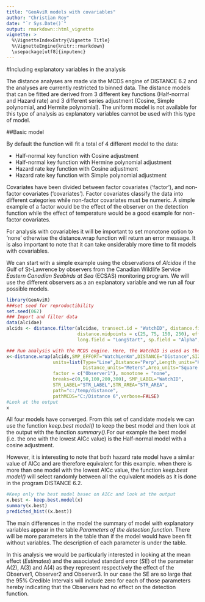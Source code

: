 ```yaml
---
title: "GeoAviR models with covariables"
author: "Christian Roy"
date: "`r Sys.Date()`"
output: rmarkdown::html_vignette
vignette: >
  %\VignetteIndexEntry{Vignette Title}
  %\VignetteEngine{knitr::rmarkdown}
  \usepackage[utf8]{inputenc}
---
```

#Including explanatory variables in the analysis

The distance analyses are made via the MCDS engine of DISTANCE 6.2 and the analyses are currently restricted to binned data. The distance models that can be fitted are derived from 3 different key functions (Half-normal and Hazard rate) and 3 different series adjustment (Cosine, Simple polynomial, and Hermite polynomial). The uniform model is not available for this type of analysis as explanatory variables cannot be used with this type of model. 

##Basic model

By default the function will fit a total of 4 different model to the data:

- Half-normal key function with Cosine adjustment
- Half-normal key function with Hermine polynomial adjustment
- Hazard rate key function with Cosine adjustment
- Hazard rate key function with Simple polynomial adjustment

Covariates have been divided between factor covariates ('factor'), and non-factor covariates ('covariates'). Factor covariates classify the data into different categories while non-factor covariates must be numeric. A simple example of a factor would be the effect of the observer on the detection function while the effect of temperature would be a good example for non-factor covariates. 

For analysis with covariables it will be important to set monotone option to 'none' otherwise the distance.wrap function will return an error message. It is also important to note that it can take onsiderably more time to fit models with covariables.

We can start with a simple example using the observations of _Alcidae_ if the Gulf of St-Lawrence by observers from the Canadian Wildlife Service _Eastern Canadian Seabirds at Sea_ (ECSAS) monitoring program. We will use the different observers as a an explanatory variable and we run all four possible models. 

```r
library(GeoAviR)
###set seed for reproductibility    
set.seed(062)
### Import and filter data
data(alcidae)
alcids <- distance.filter(alcidae, transect.id = "WatchID", distance.field = "Distance", distance.labels = c("A", "B", "C", "D"), 
                          distance.midpoints = c(25, 75, 150, 250), effort.field = "WatchLenKm", lat.field = "LatStart", 
                          long.field = "LongStart", sp.field = "Alpha", date.field = "Date")

### Run analysis with the MCDS engine. Here, the WatchID is used as the sample.
x<-distance.wrap(alcids,SMP_EFFORT="WatchLenKm",DISTANCE="Distance",SIZE="Count",
                 units=list(Type="Line",Distance="Perp",Length_units="Kilometers",
                            Distance_units="Meters",Area_units="Square kilometers"),
                 factor = c("Observer1"), monotone = "none",
                 breaks=c(0,50,100,200,300), SMP_LABEL="WatchID",
                 STR_LABEL="STR_LABEL",STR_AREA="STR_AREA",
                 path="c:/temp/distance",
                 pathMCDS="C:/Distance 6",verbose=FALSE)
#Look at the output
x
```

All four models have converged. From this set of candidate models we can use the function _keep.best model()_ to keep the best model and then look at the output with the function _summary()_.For our example the best model (i.e. the one with the lowest AICc value) is the Half-normal model with a cosine adjustment. 

However, it is interesting to note that both hazard rate model have a similar value of AICc and are therefore equivalent for this example. when there is more than one model with the lowest AICc value, the function _keep.best model()_ will select randomly between all the equivalent models as it is done in the program DISTANCE 6.2.

```r
#Keep only the best model basec on AICc and look at the output
x.best <- keep.best.model(x)
summary(x.best)
predicted_hist((x.best))
```

The main differences in the model the summary of model with explanatory variables appear in the table _Parameters of the detection function_. There will be more parameters in the table than if the model would have been fit without variables. The description of each parameter is under the table. 

In this analysis we would be particularly interested in looking at the mean effect (_Estimates_) and the associated standard error (_SE_) of the parameter A(2), A(3) and A(4) as they represent respectively the effect of the Observer1, Observer2 and Observer3. In our case the SE are so large that the 95% Credible Intervals will include zero for each of those parameters hereby indicating that the Observers had no effect on the detection function.
